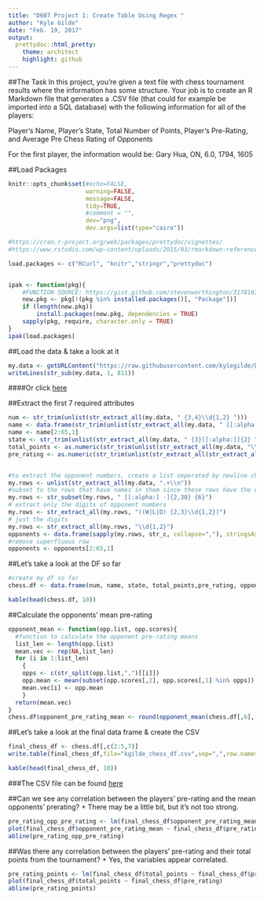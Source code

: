 ```yaml
---
title: "D607 Project 1: Create Table Using Regex "
author: "Kyle Gilde"
date: "Feb. 19, 2017"
output: 
  prettydoc::html_pretty:
    theme: architect
    highlight: github
---
```


<style>
.lightgreen table {
  background-color:#eff8e5;
.beige {
  background-color:beige;  
}
</style>
<div class = "beige">

##The Task
In this project, you're given a text file with chess tournament results where the information has some structure. Your job is to create an R Markdown file that generates a .CSV file (that could for example be imported into a SQL database) with the following information for all of the players:

Player's Name, Player's State, Total Number of Points, Player's Pre-Rating, and Average Pre Chess Rating of Opponents

For the first player, the information would be:
Gary Hua, ON, 6.0, 1794, 1605

##Load Packages
```r
knitr::opts_chunk$set(#echo=FALSE, 
                      warning=FALSE, 
                      message=FALSE,
                      tidy=TRUE,
                      #comment = "",
                      dev="png", 
                      dev.args=list(type="cairo"))

#https://cran.r-project.org/web/packages/prettydoc/vignettes/
#https://www.rstudio.com/wp-content/uploads/2015/03/rmarkdown-reference.pdf

load.packages <- c("RCurl", "knitr","stringr","prettydoc")


ipak <- function(pkg){
    #FUNCTION SOURCE: https://gist.github.com/stevenworthington/3178163
    new.pkg <- pkg[!(pkg %in% installed.packages()[, "Package"])]
    if (length(new.pkg)) 
        install.packages(new.pkg, dependencies = TRUE)
    sapply(pkg, require, character.only = TRUE)
}
ipak(load.packages)
```


##Load the data & take a look at it
```r

my.data <- getURLContent("https://raw.githubusercontent.com/kylegilde/D607-Data-Acquistion/master/data-sets/tournamentinfo.txt")
writeLines(str_sub(my.data, 1, 811))

```
####Or click [here](https://raw.githubusercontent.com/kylegilde/D607-Data-Acquistion/master/data-sets/tournamentinfo.txt)


##Extract the first 7 required attributes
```r
num <- str_trim(unlist(str_extract_all(my.data, " {3,4}\\d{1,2} ")))
name <- data.frame(str_trim(unlist(str_extract_all(my.data, " [[:alpha:] -]{2,30} {6}"))), stringsAsFactors = F)
name <- name[2:65,1]
state <- str_trim(unlist(str_extract_all(my.data, " {3}[[:alpha:]]{2} ")))
total_points <- as.numeric(str_trim(unlist(str_extract_all(my.data, "\\d\\.\\d"))))
pre_rating <- as.numeric(str_trim(unlist(str_extract_all(str_extract_all(my.data, ": {1,2}\\d{3,4}( {3}|P)"),"\\d+"))))


#to extract the opponent numbers, create a list seperated by newline characters
my.rows <- unlist(str_extract_all(my.data, ".+\\n"))
#subset to the rows that have names in them since these rows have the opponent numbers in them
my.rows <- str_subset(my.rows, " [[:alpha:] -]{2,30} {6}")
# extract only the digits of opponent numbers
my.rows <- str_extract_all(my.rows, "((W|L|D) {2,3}\\d{1,2})")
# just the digits
my.rows <- str_extract_all(my.rows, "\\d{1,2}")
opponents <- data.frame(sapply(my.rows, str_c, collapse=","), stringsAsFactors = F)
#remove superfluous row
opponents <- opponents[2:65,1]
```

##Let's take a look at the DF so far
```r
#create my df so far
chess.df <- data.frame(num, name, state, total_points,pre_rating, opponents, stringsAsFactors = F)

kable(head(chess.df, 10))
```




##Calculate the opponents' mean pre-rating
```r
opponent_mean <- function(opp.list, opp.scores){
  #function to calculate the opponent pre-rating means
  list_len <- length(opp.list)
  mean.vec <- rep(NA,list_len)
  for (i in 1:list_len)
    {
    opps <- c(str_split(opp.list,",")[[i]])
    opp.mean <- mean(subset(opp.scores[,2], opp.scores[,1] %in% opps))
    mean.vec[i] <- opp.mean
    }
  return(mean.vec)
}
chess.df$opponent_pre_rating_mean <- round(opponent_mean(chess.df[,6], chess.df[,c(1,5)]))
```

##Let's take a look at the final data frame & create the CSV
```r
final_chess_df <- chess.df[,c(2:5,7)]
write.table(final_chess_df,file="kgilde_chess_df.csv",sep=",",row.names = F)

kable(head(final_chess_df, 10))
```

###The CSV file can be found [here](https://github.com/kylegilde/D607-Data-Acquistion/blob/master/kgilde_chess_df.csv)



##Can we see any correlation between the players' pre-rating and the mean opponents' prerating?
+ There may be a little bit, but it's not too strong.
```r
pre_rating_opp_pre_rating <- lm(final_chess_df$opponent_pre_rating_mean ~ final_chess_df$pre_rating)
plot(final_chess_df$opponent_pre_rating_mean ~ final_chess_df$pre_rating)
abline(pre_rating_opp_pre_rating)

```

##Was there any correlation between the players' pre-rating and their total points from the tournament?
+ Yes, the variables appear correlated.
```r

pre_rating_points <- lm(final_chess_df$total_points ~ final_chess_df$pre_rating)
plot(final_chess_df$total_points ~ final_chess_df$pre_rating)
abline(pre_rating_points)


```

</div>